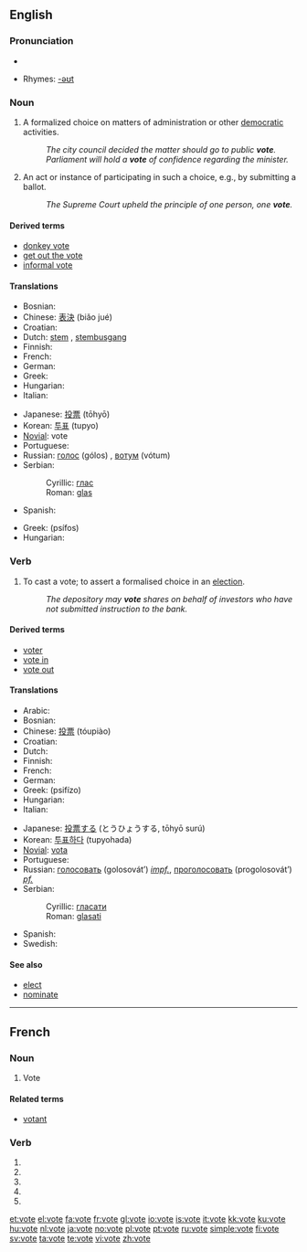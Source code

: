 {{see|Vote|võte|voté}}
==English==

===Pronunciation===
* {{audio|en-us-vote.ogg|Audio (US)}}

* Rhymes: [[Rhymes:English:-əʊt|-əʊt]]

===Noun===
{{en-noun}}

# A formalized choice on matters of administration or other [[democratic]] activities.
#: ''The city council decided the matter should go to public '''vote'''.''
#: ''Parliament will hold a '''vote''' of confidence regarding the minister.''
# An act or instance of participating in such a choice, e.g., by submitting a ballot.
#: ''The Supreme Court upheld the principle of one person, one '''vote'''.''

====Derived terms====
* [[donkey vote]]
* [[get out the vote]]
* [[informal vote]]

====Translations====
{{trans-top|a formalised choice}}
* Bosnian: {{t-|bs|glas|m}}
* Chinese: [[表決]] (biǎo jué)
* Croatian: {{t-|hr|glas|m}}
* Dutch: [[stem]] {{f}}, [[stembusgang]] {{m}}
* Finnish: {{t+|fi|ääni}}
* French: {{t+|fr|voix|f}}
* German: {{t+|de|Stimme|f}}
* Greek: {{t+|el|ψηφοφορία|f|tr=psifoforía|sc=Grek}}
* Hungarian: {{t|hu|szavazás}}
* Italian: {{t+|it|voto|m}}
{{trans-mid}}
* Japanese: [[投票]] (tōhyō)
* Korean: [[투표]] (tupyo)
* [[Novial]]: vote
* Portuguese: {{t+|pt|voto|m}}
* Russian: [[голос]] (gólos) {{m}}, [[вотум]] (vótum) {{m}}
* Serbian:
*: Cyrillic: [[глас#Serbian|глас]] {{m}}
*: Roman: [[glas#Serbian|glas]] {{m}}
* Spanish: {{t-|es|voto|m}}
{{trans-bottom}}

{{trans-top|act of voting}}
* Greek: {{t+|el|ψήφος|f|sc=Grek}} (psífos)
* Hungarian: {{t+|hu|szavazat}}
{{trans-mid}}
{{trans-bottom}}

===Verb===
{{en-verb|vot|ing}}

# To cast a vote; to assert a formalised choice in an [[election]].
#: ''The depository may '''vote''' shares on behalf of investors who have not submitted instruction to the bank.''

====Derived terms====
* [[voter]]
* [[vote in]]
* [[vote out]]

====Translations====
{{trans-top|assert a formalised choice}}
* Arabic: {{ARchar|[[صوت]]}} {{unicode|(ʂáwwata)}}
* Bosnian: {{t-|bs|glasati}}
* Chinese: [[投票]] (tóupiào)
* Croatian: {{t-|hr|glasovati}}
* Dutch: {{t+|nl|stemmen}}
* Finnish: {{t+|fi|äänestää}}
* French: {{t+|fr|voter}}
* German: {{t+|de|wählen}}
* Greek: {{t+|el|ψηφίζω|sc=Grek}} (psifízo)
* Hungarian: {{t|hu|szavaz}}
* Italian: {{t+|it|votare}}
{{trans-mid}}
* Japanese: [[投票]][[する]] (とうひょうする, tōhyō surú)
* Korean: [[투표하다]] (tupyohada)
* [[Novial]]: [[vota]]
* Portuguese: {{t+|pt|votar}}
* Russian: [[голосовать]] (golosovát’) ''[[impf.]]'', [[проголосовать]] (progolosovát’) ''[[pf.]]''
* Serbian:
*: Cyrillic: [[гласати#Serbian|гласати]]
*: Roman: [[glasati#Serbian|glasati]]
* Spanish: {{t+|es|votar}}
* Swedish: {{t+|sv|rösta}}
{{trans-bottom}}

====See also====
* [[elect]]
* [[nominate]]

----

==French==

===Noun===
{{fr-noun|f}}

# Vote

====Related terms====
* [[votant]]

===Verb===
{{fr-verb-form}}

# {{form of|[[first-person|First-person]] [[singular]] [[present indicative]]|[[voter#French|voter]]|lang=French}}
# {{form of|[[third-person|Third-person]] [[singular]] [[present indicative]]|[[voter#French|voter]]|lang=French}}
# {{form of|First-person singular [[present subjunctive]]|voter#French|voter|lang=French}}
# {{form of|[[third-person|Third-person]] singular [[present subjunctive]]|voter#French|voter|lang=French}}
# {{form of|Second-person singular [[imperative]]|voter#French|voter|lang=French}}

[[et:vote]]
[[el:vote]]
[[fa:vote]]
[[fr:vote]]
[[gl:vote]]
[[io:vote]]
[[is:vote]]
[[it:vote]]
[[kk:vote]]
[[ku:vote]]
[[hu:vote]]
[[nl:vote]]
[[ja:vote]]
[[no:vote]]
[[pl:vote]]
[[pt:vote]]
[[ru:vote]]
[[simple:vote]]
[[fi:vote]]
[[sv:vote]]
[[ta:vote]]
[[te:vote]]
[[vi:vote]]
[[zh:vote]]